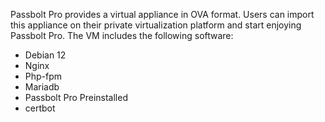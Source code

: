 Passbolt Pro provides a virtual appliance in OVA format. Users can import this appliance on their private virtualization platform and start enjoying Passbolt Pro.
The VM includes the following software:

- Debian 12
- Nginx
- Php-fpm
- Mariadb
- Passbolt Pro Preinstalled
- certbot
